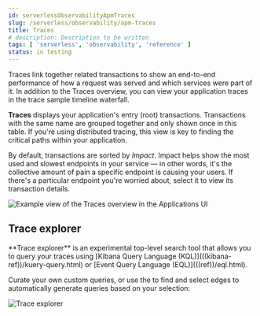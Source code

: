 ```yaml
---
id: serverlessObservabilityApmTraces
slug: /serverless/observability/apm-traces
title: Traces
# description: Description to be written
tags: [ 'serverless', 'observability', 'reference' ]
status: in testing
---
```




<Testing />

<DocCallOut title="Tip">
Traces link together related transactions to show an end-to-end performance of how a request was served
and which services were part of it.
In addition to the Traces overview, you can view your application traces in the <DocLink id="serverlessObservabilityApmTraceSampleTimeline">trace sample timeline waterfall</DocLink>.
</DocCallOut>

**Traces** displays your application's entry (root) transactions.
Transactions with the same name are grouped together and only shown once in this table.
If you're using <DocLink id="serverlessObservabilityApmTraceSampleTimeline" section="distributed-tracing">distributed tracing</DocLink>,
this view is key to finding the critical paths within your application.

By default, transactions are sorted by _Impact_.
Impact helps show the most used and slowest endpoints in your service &mdash; in other words,
it's the collective amount of pain a specific endpoint is causing your users.
If there's a particular endpoint you're worried about, select it to view its
<DocLink id="serverlessObservabilityApmTransactions" section="transaction-details">transaction details</DocLink>.

![Example view of the Traces overview in the Applications UI](images/traces/apm-traces.png)

## Trace explorer

<DocCallOut template="technical_preview" />
**Trace explorer** is an experimental top-level search tool that allows you to query your traces using [Kibana Query Language (KQL)](((kibana-ref))/kuery-query.html) or [Event Query Language (EQL)](((ref))/eql.html).

Curate your own custom queries, or use the <DocLink id="serverlessObservabilityApmServiceMap" /> to find and select edges to automatically generate queries based on your selection:

![Trace explorer](images/traces/trace-explorer.png)


<Feedback slug="/serverless/observability/apm-traces" filepath="docs/apm/apm-ui-traces.mdx" />
